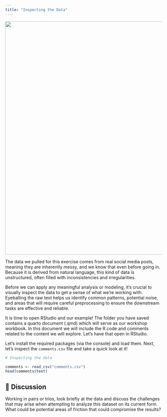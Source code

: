 ```yaml
---
title: "Inspecting the Data"
---
```


![](images/mark-severance.png){fig-align="center" width="750"}

The data we pulled for this exercise comes from real social media posts, meaning they are inherently messy, and we know that even before going in. Because it is derived from natural language, this kind of data is unstructured, often filled with inconsistencies and irregularities.

Before we can apply any meaningful analysis or modeling, it’s crucial to visually inspect the data to get a sense of what we’re working with. Eyeballing the raw text helps us identify common patterns, potential noise, and areas that will require careful preprocessing to ensure the downstream tasks are effective and reliable.

It is time to open RStudio and our example! The folder you have saved contains a quarto document (.qmd) which will serve as our workshop workbook. In this document we will include the R code and comments related to the content we will explore. Let's have that open in RStudio.

Let's install the required packages (via the console) and load them. Next, let's inspect the `comments.csv` file and take a quick look at it!

``` r
# Inspecting the data

comments <- read_csv("comments.csv")
head(comments$text)
```

::: {.callout-note icon="false"}
# 💬 Discussion

Working in pairs or trios, look briefly at the data and discuss the challenges that may arise when attempting to analyze this dataset on its current form. What could be potential areas of friction that could compromise the results?
:::
